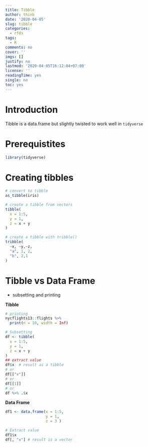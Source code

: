 ```yaml
---
title: Tibble
author: thinh
date: '2020-04-05'
slug: tibble
categories:
  - rfds
tags:
  - R
comments: no
cover: ''
imgs: []
justify: no
lastmod: '2020-04-05T16:12:04+07:00'
license: ''
readingTime: yes
single: no
toc: yes
---
```


# Introduction 
Tibble is a data.frame but slightly twisted to work well in `tidyverse`

# Prerequistites

```r
library(tidyverse)
```
# Creating tibbles

```r
# convert to tibble
as_tibble(iris)
```

```r
# create a tibble from vectors
tibble(
  x = 1:5,
  y = 1,
  z = x + y
)
```

```r
# create a tibble with tribble()
tribble(
  ~x, ~y,~z,
  "a", 1, 2,
  "b", 2,1
)
```

# Tibble vs Data Frame 
- subsetting and printing 

**Tibble** 
```r
# printing 
nycflights13::flights %>% 
  print(n = 10, width = Inf)
```


```r
# Subsetting
df <- tibble(
  x = 1:5,
  y = 1,
  z = x + y
)
## extract value 
df$x  # result as a tibble
# or 
df[["x"]]
# or 
df[[1]]
# or
df %>% .$x

```


 **Data Frame**
 
```r
df1 <- data.frame(x = 1:5,
                  y = 1,
                  z = 3 )

# Extract value
df1$x 
df[, "x"] # result is a vector 


```
 
 

